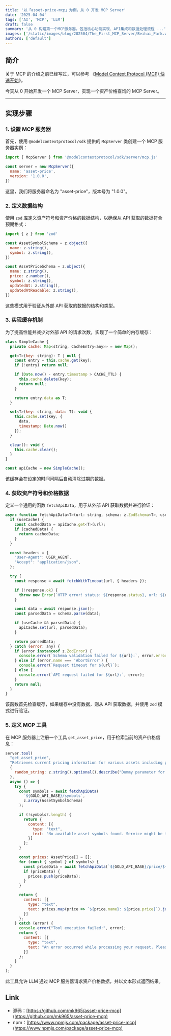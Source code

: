 ```yaml
---
title: '以「asset-price-mcp」为例，从 0 开发 MCP Server'
date: '2025-04-04'
tags: ['AI', 'MCP', 'LLM']
draft: false
summary: '从 0 构建第一个MCP服务器，包括核心功能实现、API集成和数据处理流程 ...'
images: ['/static/images/blog/202504/The_First_MCP_Server/Beihai_Park.webp']
authors: ['default']
---
```


## 简介

关于 MCP 的介绍之前已经写过，可以参考 《[Model Context Protocol (MCP) 快速开始](https://www.mengke.me/blog/202503/MCP_Quick_Start)》。

今天从 0 开始开发一个 MCP Server，实现一个资产价格查询的 MCP Server。

---

## 实现步骤

### 1. 设置 MCP 服务器

首先，使用 `@modelcontextprotocol/sdk` 提供的 `McpServer` 类创建一个 MCP 服务器实例：

```js showLineNumbers
import { McpServer } from '@modelcontextprotocol/sdk/server/mcp.js'

const server = new McpServer({
  name: 'asset-price',
  version: '1.0.0',
})
```

这里，我们将服务器命名为 "asset-price"，版本号为 "1.0.0"。

### 2. 定义数据结构

使用 `zod` 库定义资产符号和资产价格的数据结构，以确保从 API 获取的数据符合预期格式：

```js showLineNumbers
import { z } from 'zod'

const AssetSymbolSchema = z.object({
  name: z.string(),
  symbol: z.string(),
})

const AssetPriceSchema = z.object({
  name: z.string(),
  price: z.number(),
  symbol: z.string(),
  updatedAt: z.string(),
  updatedAtReadable: z.string(),
})
```

这些模式用于验证从外部 API 获取的数据的结构和类型。

### 3. 实现缓存机制

为了提高性能并减少对外部 API 的请求次数，实现了一个简单的内存缓存：

```js showLineNumbers
class SimpleCache {
  private cache: Map<string, CacheEntry<any>> = new Map();

  get<T>(key: string): T | null {
    const entry = this.cache.get(key);
    if (!entry) return null;

    if (Date.now() - entry.timestamp > CACHE_TTL) {
      this.cache.delete(key);
      return null;
    }

    return entry.data as T;
  }

  set<T>(key: string, data: T): void {
    this.cache.set(key, {
      data,
      timestamp: Date.now()
    });
  }

  clear(): void {
    this.cache.clear();
  }
}

const apiCache = new SimpleCache();
```

该缓存会在设定的时间间隔后自动清除过期的数据。

### 4. 获取资产符号和价格数据

定义一个通用的函数 `fetchApiData`，用于从外部 API 获取数据并进行验证：

```js showLineNumbers
async function fetchApiData<T>(url: string, schema: z.ZodSchema<T>, useCache = true): Promise<T | null> {
  if (useCache) {
    const cachedData = apiCache.get<T>(url);
    if (cachedData) {
      return cachedData;
    }
  }

  const headers = {
    "User-Agent": USER_AGENT,
    "Accept": "application/json",
  };

  try {
    const response = await fetchWithTimeout(url, { headers });

    if (!response.ok) {
      throw new Error(`HTTP error! status: ${response.status}, url: ${url}`);
    }

    const data = await response.json();
    const parsedData = schema.parse(data);

    if (useCache && parsedData) {
      apiCache.set(url, parsedData);
    }

    return parsedData;
  } catch (error: any) {
    if (error instanceof z.ZodError) {
      console.error(`Schema validation failed for ${url}:`, error.errors);
    } else if (error.name === 'AbortError') {
      console.error(`Request timeout for ${url}`);
    } else {
      console.error(`API request failed for ${url}:`, error);
    }
    return null;
  }
}
```

该函数首先检查缓存，如果缓存中没有数据，则从 API 获取数据，并使用 `zod` 模式进行验证。

### 5. 定义 MCP 工具

在 MCP 服务器上注册一个工具 `get_asset_price`，用于检索当前的资产价格信息：

```js showLineNumbers
server.tool(
  "get_asset_price",
  "Retrieves current pricing information for various assets including precious metals and cryptocurrencies",
  {
    random_string: z.string().optional().describe("Dummy parameter for no-parameter tools")
  },
  async () => {
    try {
      const symbols = await fetchApiData(
        `${GOLD_API_BASE}/symbols`,
        z.array(AssetSymbolSchema)
      );

      if (!symbols?.length) {
        return {
          content: [{
            type: "text",
            text: "No available asset symbols found. Service might be temporarily unavailable.",
          }]
        };
      }

      const prices: AssetPrice[] = [];
      for (const { symbol } of symbols) {
        const priceData = await fetchApiData(`${GOLD_API_BASE}/price/${symbol}`, AssetPriceSchema);
        if (priceData) {
          prices.push(priceData);
        }
      }

      return {
        content: [{
          type: "text",
          text: prices.map(price => `${price.name}: ${price.price}`).join("\n"),
        }]
      };
    } catch (error) {
      console.error("Tool execution failed:", error);
      return {
        content: [{
          type: "text",
          text: "An error occurred while processing your request. Please try again later.",
        }]
      };
    }
  }
);
```

此工具允许 LLM 通过 MCP 服务器请求资产价格数据，并以文本形式返回结果。

## Link

- 源码：[https://github.com/mk965/asset-price-mcp](https://github.com/mk965/asset-price-mcp)
- npm：[https://www.npmjs.com/package/asset-price-mcp](https://www.npmjs.com/package/asset-price-mcp)
